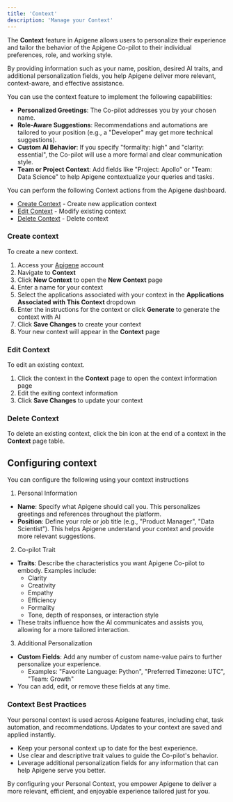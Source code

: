 ```yaml
---
title: 'Context'
description: 'Manage your Context'
---
```


The **Context** feature in Apigene allows users to personalize their experience and tailor the behavior of the Apigene Co-pilot to their individual preferences, role, and working style.

By providing information such as your name, position, desired AI traits, and additional personalization fields, you help Apigene deliver more relevant, context-aware, and effective assistance.


You can use the context feature to implement the following capabilities:

- **Personalized Greetings**: The Co-pilot addresses you by your chosen name.
- **Role-Aware Suggestions**: Recommendations and automations are tailored to your position (e.g., a "Developer" may get more technical suggestions).
- **Custom AI Behavior**: If you specify "formality: high" and "clarity: essential", the Co-pilot will use a more formal and clear communication style.
- **Team or Project Context**: Add fields like "Project: Apollo" or "Team: Data Science" to help Apigene contextualize your queries and tasks.


You can perform the following Context actions from the Apigene dashboard.

- [Create Context](/guides/copilot/context#create-context) - Create new application context
- [Edit Context](/guides/copilot/context#edit-context) - Modify existing context
- [Delete Context](/guides/copilot/context#delete-context) -  Delete context


### Create context

To create a new context.

1. Access your [Apigene](https://app.apigene.ai) account
2. Navigate to **Context**
3. Click **New Context** to open the **New Context** page
4. Enter a name for your context
5. Select the applications associated with your context in the **Applications Associated with This Context** dropdown
6. Enter the instructions for the context or click **Generate** to generate the context with AI
7. Click **Save Changes** to create your context
8. Your new context will appear in the **Context** page


### Edit Context

To edit an existing context.

1. Click the context in the **Context** page to open the context information page
2. Edit the exiting context information
3. Click **Save Changes** to update your context

### Delete Context

To delete an existing context, click the bin icon at the end of a context in the **Context** page table.


## Configuring context

You can configure the following using your context instructions

1. Personal Information
  - **Name**: Specify what Apigene should call you. This personalizes greetings and references throughout the platform.
  - **Position**: Define your role or job title (e.g., "Product Manager", "Data Scientist"). This helps Apigene understand your context and provide more relevant suggestions.
2. Co-pilot Trait
  - **Traits**: Describe the characteristics you want Apigene Co-pilot to embody. Examples include:
    - Clarity
    - Creativity
    - Empathy
    - Efficiency
    - Formality
    - Tone, depth of responses, or interaction style
  - These traits influence how the AI communicates and assists you, allowing for a more tailored interaction.
3. Additional Personalization
  - **Custom Fields**: Add any number of custom name-value pairs to further personalize your experience.
    - Examples: "Favorite Language: Python", "Preferred Timezone: UTC", "Team: Growth"
  - You can add, edit, or remove these fields at any time.

### Context Best Practices

Your personal context is used across Apigene features, including chat, task automation, and recommendations. Updates to your context are saved and applied instantly.

- Keep your personal context up to date for the best experience.
- Use clear and descriptive trait values to guide the Co-pilot's behavior.
- Leverage additional personalization fields for any information that can help Apigene serve you better.

By configuring your Personal Context, you empower Apigene to deliver a more relevant, efficient, and enjoyable experience tailored just for you. 